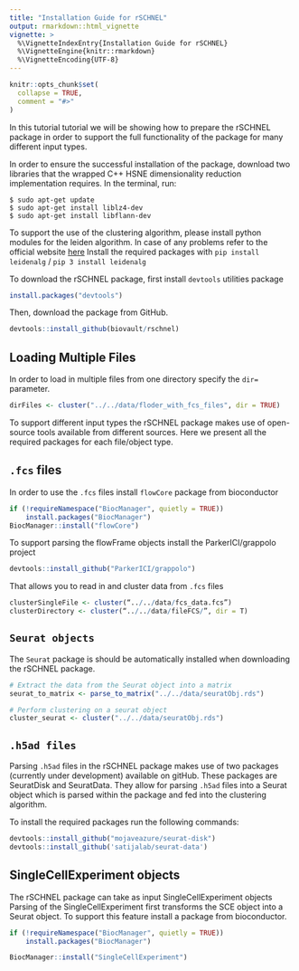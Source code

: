 ```yaml
---
title: "Installation Guide for rSCHNEL"
output: rmarkdown::html_vignette
vignette: >
  %\VignetteIndexEntry{Installation Guide for rSCHNEL}
  %\VignetteEngine{knitr::rmarkdown}
  %\VignetteEncoding{UTF-8}
---
```


```r
knitr::opts_chunk$set(
  collapse = TRUE,
  comment = "#>"
)
```

In this tutorial tutorial we will be showing how to prepare the rSCHNEL package in order to support the full functionality of the package for many different input types. 

In order to ensure the successful installation of the package, download two libraries that the wrapped C++ HSNE dimensionality reduction implementation requires. 
In the terminal, run:
```
$ sudo apt-get update
$ sudo apt-get install liblz4-dev
$ sudo apt-get install libflann-dev
```


To support the use of the clustering algorithm, please install python modules for the leiden algorithm.
In case of any problems refer to the official website [here](https://cran.r-project.org/web/packages/leiden/vignettes/run_leiden.html)
Install the required packages with `pip install leidenalg` / `pip 3 install leidenalg`

To download the rSCHNEL package, first install `devtools` utilities package
```r
install.packages("devtools")
```

Then, download the package from GitHub.
```r
devtools::install_github(biovault/rschnel)
```

## Loading Multiple Files

In order to load in multiple files from one directory specify the `dir=` parameter.
```r
dirFiles <- cluster("../../data/floder_with_fcs_files", dir = TRUE)
```

To support different input types the rSCHNEL package makes use of open-source tools available from different sources.
Here we present all the required packages for each file/object type.

## `.fcs` files
In order to use the `.fcs` files install `flowCore` package from bioconductor 
```r
if (!requireNamespace("BiocManager", quietly = TRUE))
    install.packages("BiocManager")
BiocManager::install("flowCore")
```
To support parsing the flowFrame objects install the ParkerICI/grappolo project
```r
devtools::install_github("ParkerICI/grappolo")
```

That allows you to read in and cluster data from `.fcs` files
```r
clusterSingleFile <- cluster(“../../data/fcs_data.fcs”)
clusterDirectory <- cluster(“../../data/fileFCS/”, dir = T)
```

## `Seurat objects`

The `Seurat` package is should be automatically installed when downloading the rSCHNEL package. 
```r
# Extract the data from the Seurat object into a matrix
seurat_to_matrix <- parse_to_matrix("../../data/seuratObj.rds")

# Perform clustering on a seurat object
cluster_seurat <- cluster("../../data/seuratObj.rds")
```

## `.h5ad files`
Parsing `.h5ad` files in the rSCHNEL package makes use of two packages (currently under development) available on gitHub. 
These packages are SeuratDisk and SeuratData. They allow for parsing `.h5ad` files into a Seurat object which is parsed within the package and fed into the clustering algorithm. 

To install the required packages run the following commands:
```r
devtools::install_github("mojaveazure/seurat-disk")
devtools::install_github('satijalab/seurat-data')
```


## SingleCellExperiment objects
The rSCHNEL package can take as input SingleCellExperiment objects
 Parsing of the SingleCellExperiment first transforms the SCE object into a Seurat object. To support this feature install a package from bioconductor.
```r
if (!requireNamespace("BiocManager", quietly = TRUE))
    install.packages("BiocManager")

BiocManager::install("SingleCellExperiment")
```

